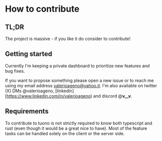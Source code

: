 
<Head>
  <title>Tuono - Contributing</title>
</Head>

# How to contribute

## TL;DR

The project is massive - if you like it do consider to contribute!

## Getting started

Currently I'm keeping a private dashboard to prioritize new features and bug fixes.

If you want to propose something please open a new issue or to reach me using 
my email address [valerioageno@yahoo.it](mailto:valerioageno@yahoo.it). 
I'm also available on twitter (X) DMs @valerioageno, [linkedin][https://www.linkedin.com/in/valerioageno) 
and discord @__v__v__.

## Requirements 
To contribute to tuono is not strictly required to know both typescript and rust (even though it
would be a great nice to have). Most of the feature tasks can be handled solely on
the client or the server side.


